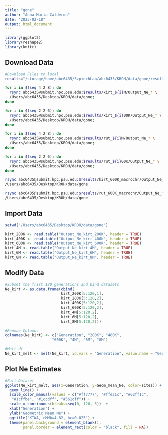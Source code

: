 ```yaml
---
title: "gone"
author: "Anna Maria Calderon"
date: "2025-02-18"
output: html_document
---
```


```r
library(ggplot2)
library(reshape2)
library(knitr)
```

## Download Data

```bash
#Download Files to local
results="/storage/home/abc6435/SzpiechLab/abc6435/KROH/data/gone/results"

for i in $(seq 4 2 8); do
  rsync abc6435@submit.hpc.psu.edu:$results/kirt_${i}M/Output_Ne_* \
  /Users/abc6435/Desktop/KROH/data/gone;
done

for i in $(seq 2 2 6); do
  rsync abc6435@submit.hpc.psu.edu:$results/kirt_${i}00K/Output_Ne_* \
  /Users/abc6435/Desktop/KROH/data/gone;
done

for i in $(seq 4 2 8); do
  rsync abc6435@submit.hpc.psu.edu:$results/rut_${i}M/Output_Ne_* \
  /Users/abc6435/Desktop/KROH/data/gone;
done

for i in $(seq 2 2 6); do
  rsync abc6435@submit.hpc.psu.edu:$results/rut_${i}00K/Output_Ne_* \
  /Users/abc6435/Desktop/KROH/data/gone;
done

rsync abc6435@submit.hpc.psu.edu:$results/kirt_600K_macrochr/Output_Ne_* \
/Users/abc6435/Desktop/KROH/data/gone

rsync abc6435@submit.hpc.psu.edu:$results/rut_600K_macrochr/Output_Ne_* \
/Users/abc6435/Desktop/KROH/data/gone

```

## Import Data

```r
setwd("/Users/abc6435/Desktop/KROH/data/gone")

kirt_200K <- read.table("Output_Ne_kirt_200K", header = TRUE)
kirt_400K <- read.table("Output_Ne_kirt_400K", header = TRUE)
kirt_600K <- read.table("Output_Ne_kirt_600K", header = TRUE)
kirt_4M <- read.table("Output_Ne_kirt_4M", header = TRUE)
kirt_6M <- read.table("Output_Ne_kirt_6M", header = TRUE)
kirt_8M <- read.table("Output_Ne_kirt_8M", header = TRUE)

```

## Modify Data

```r
#Subset the frist 120 generations and bind datasets
Ne_kirt <- as.data.frame(cbind(
                         kirt_200K[5:120,1],
                         kirt_200K[5:120,2],
                         kirt_400K[5:120,2],
                         kirt_600K[5:120,2],
                         kirt_4M[5:120,2],
                         kirt_6M[5:120,2],
                         kirt_8M[5:120,2]))

#Renmae Columns
colnames(Ne_kirt) <- c("Generation", "200K", "400K",
                     "600K", "4M", "6M", "8M")

#Melt df
Ne_kirt_melt <- melt(Ne_kirt, id.vars = "Generation", value.name = "Geom_mean_Ne", variable.name = "sites")
```

## Plot Ne Estimates

```r
#Full Dataset
ggplot(Ne_kirt_melt, aes(x=Generation, y=Geom_mean_Ne, color=sites)) + 
  geom_line() +
  scale_color_manual(values = c("#ff7777", "#ffe21c", "#62ff1c",
   "#1cffbe", "#1ccdff", "#561cff")) +
  scale_x_continuous(breaks=seq(0, 120, 5))  +
  xlab("Generation") +
  ylab("Geometric Mean Ne") +
  ggtitle("KIWA, cMMb=4.82, hc=0.025") +
  theme(panel.background = element_blank(),
        panel.border = element_rect(color = "black", fill = NA))
```
